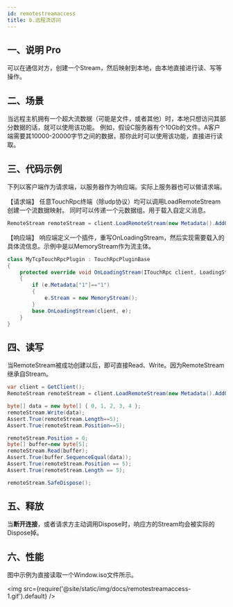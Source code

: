 ```yaml
---
id: remotestreamaccess
title: b.远程流访问
---
```



## 一、说明 <Tag>Pro</Tag>

可以在通信对方，创建一个Stream，然后映射到本地，由本地直接进行读、写等操作。


## 二、场景

当远程主机拥有一个超大流数据（可能是文件，或者其他）时，本地只想访问其部分数据的话，就可以使用该功能。
例如，假设C服务器有个10Gb的文件。A客户端需要其10000-20000字节之间的数据，那你此时可以使用该功能，直接进行读取。


## 三、代码示例

下列以客户端作为请求端，以服务器作为响应端。实际上服务器也可以做请求端。

【请求端】
任意TouchRpc终端（除udp协议）均可以调用LoadRemoteStream创建一个流数据映射。
同时可以传递一个元数据组。用于载入自定义消息。

```csharp
RemoteStream remoteStream = client.LoadRemoteStream(new Metadata().AddOrUpdate("1", "1"));
```

【响应端】
响应端定义一个插件，重写OnLoadingStream，然后实现需要载入的具体流信息。示例中是以MemoryStream作为流主体。

```csharp
class MyTcpTouchRpcPlugin : TouchRpcPluginBase
{
    protected override void OnLoadingStream(ITouchRpc client, LoadingStreamEventArgs e)
    {
        if (e.Metadata["1"]=="1")
        {
            e.Stream = new MemoryStream();
        }
        base.OnLoadingStream(client, e);
    }
}

```

## 四、读写

当RemoteStream被成功创建以后，即可直接Read、Write。因为RemoteStream继承自Stream。

```csharp
var client = GetClient();
RemoteStream remoteStream = client.LoadRemoteStream(new Metadata().AddOrUpdate("1", "1"));

byte[] data = new byte[] { 0, 1, 2, 3, 4 };
remoteStream.Write(data);
Assert.True(remoteStream.Length==5);
Assert.True(remoteStream.Position==5);

remoteStream.Position = 0;
byte[] buffer=new byte[5];
remoteStream.Read(buffer);
Assert.True(buffer.SequenceEqual(data));
Assert.True(remoteStream.Position == 5);
Assert.True(remoteStream.Length == 5);

remoteStream.SafeDispose();
```

## 五、释放

当**断开连接**，或者请求方主动调用Dispose时，响应方的Stream均会被实际的Dispose掉。


## 六、性能

图中示例为直接读取一个Window.iso文件所示。

<img src={require('@site/static/img/docs/remotestreamaccess-1.gif').default} />
